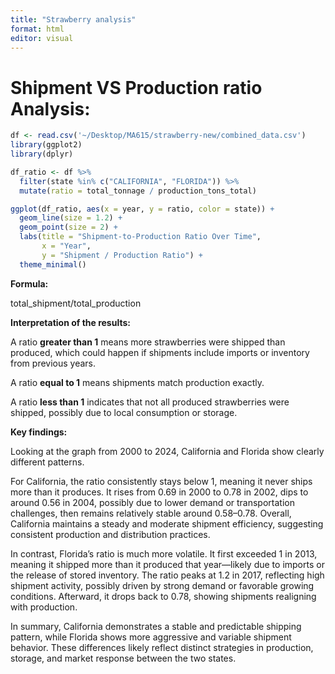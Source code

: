 ```yaml
---
title: "Strawberry analysis"
format: html
editor: visual
---
```


# Shipment VS Production ratio Analysis:

```r
df <- read.csv('~/Desktop/MA615/strawberry-new/combined_data.csv')
library(ggplot2)
library(dplyr)

df_ratio <- df %>%
  filter(state %in% c("CALIFORNIA", "FLORIDA")) %>%
  mutate(ratio = total_tonnage / production_tons_total)

ggplot(df_ratio, aes(x = year, y = ratio, color = state)) +
  geom_line(size = 1.2) +
  geom_point(size = 2) +
  labs(title = "Shipment-to-Production Ratio Over Time",
       x = "Year",
       y = "Shipment / Production Ratio") +
  theme_minimal()


```

**Formula:**

total_shipment/total_production

**Interpretation of the results:**

A ratio **greater than 1** means more strawberries were shipped than produced, which could happen if shipments include imports or inventory from previous years.

A ratio **equal to 1** means shipments match production exactly.

A ratio **less than 1** indicates that not all produced strawberries were shipped, possibly due to local consumption or storage.

**Key findings:**

Looking at the graph from 2000 to 2024, California and Florida show clearly different patterns.

For California, the ratio consistently stays below 1, meaning it never ships more than it produces. It rises from 0.69 in 2000 to 0.78 in 2002, dips to around 0.56 in 2004, possibly due to lower demand or transportation challenges, then remains relatively stable around 0.58–0.78. Overall, California maintains a steady and moderate shipment efficiency, suggesting consistent production and distribution practices.

In contrast, Florida’s ratio is much more volatile. It first exceeded 1 in 2013, meaning it shipped more than it produced that year—likely due to imports or the release of stored inventory. The ratio peaks at 1.2 in 2017, reflecting high shipment activity, possibly driven by strong demand or favorable growing conditions. Afterward, it drops back to 0.78, showing shipments realigning with production.

In summary, California demonstrates a stable and predictable shipping pattern, while Florida shows more aggressive and variable shipment behavior. These differences likely reflect distinct strategies in production, storage, and market response between the two states.
